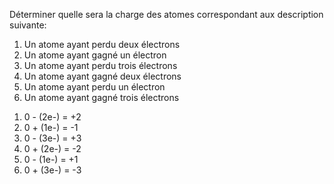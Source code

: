 ::: {.Exercise data-latex=""}

Déterminer quelle sera la charge des atomes correspondant aux description suivante:

1. Un atome ayant perdu deux électrons  
2. Un atome ayant gagné un électron  
3. Un atome ayant perdu trois électrons  
4. Un atome ayant gagné deux électrons  
5. Un atome ayant perdu un électron  
6. Un atome ayant gagné trois électrons  

:::

::: {.Answer data-latex=""}

1. 0 - (2e-) = +2
2. 0 + (1e-) = -1
3. 0 - (3e-) = +3
4. 0 + (2e-) = -2
5. 0 - (1e-) = +1
6. 0 + (3e-) = -3

\newpage

:::
